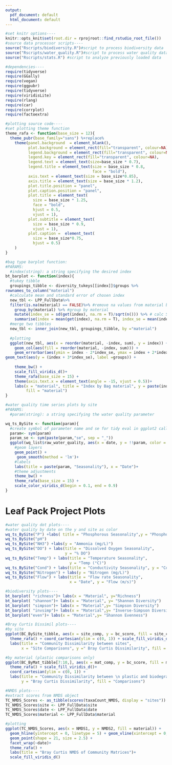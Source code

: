 ```yaml
---
output:
  pdf_document: default
  html_document: default
---
```



```r
#set knitr options----
knitr::opts_knit$set(root.dir = rprojroot::find_rstudio_root_file())
#source data processor scripts----
source("Rscripts/biodiversity.R")#script to process biodiversity data
source("Rscripts/water_quality.R")#script to process water quality data
source("Rscripts/stats.R") #script to analyze previously loaded data

```

```r
#dependencies----
require(tidyverse)
require(GGally)
require(vegan)
require(ggpubr)
require(tidyverse)
require(viridisLite)
require(rlang)
require(car)
require(corrplot)
require(factoextra)

#plotting source code----
#set plotting theme function 
theme_rafa <- function(base_size = 12){
  theme_pubr(base_family="sans") %+replace%
    theme(panel.background  = element_blank(),
          plot.background = element_rect(fill="transparent", colour=NA), 
          legend.background = element_rect(fill="transparent", colour=NA),
          legend.key = element_rect(fill="transparent", colour=NA),
          legend.text = element_text(size=base_size * 0.7),
          legend.title = element_text(size = base_size * 0.8, 
                                      face = "bold"),
          axis.text = element_text(size = base_size*0.85),
          axis.title = element_text(size = base_size * 1.2),
          plot.title.position = "panel",
          plot.caption.position = "panel",
          plot.title = element_text(
            size = base_size * 1.25,
            face = "bold", 
            hjust = 0.5,
            vjust = 1),
          plot.subtitle = element_text(
            size = base_size * 0.9,
            vjust = 1),
          plot.caption =  element_text(
            size = base_size*0.75,
            hjust = 0.5)
    )
}

#bag type barplot function:
#PARAMS: 
  #index(string): a string specifying the desired index
bt_barplot <- function(index){
  #tukey tibble
  groupings_tibble <- diversity_tukeys[[index]]$groups %>%
rownames_to_column("material")
  #calculate mean and standard error of chosen index
  new_tbl <- LPP_FullData%>%
  filter(is.na(material) == FALSE)%>% #remove na values from material before calculations
    group_by(material) %>% #group by material
    mutate(index_se = sd(get(index), na.rm = T)/sqrt(n())) %>% # calc SE
    summarise(index = mean(get(index), na.rm = T), index_se = mean(index_se)) #summarise into mean
  #merge two tibbles
  new_tbl <- inner_join(new_tbl, groupings_tibble, by ="material")
  
  #plotting
  ggplot(new_tbl, aes(x = reorder(material, -index, sum), y = index)) +
    geom_col(aes(fill = reorder(material, -index, sum))) +
    geom_errorbar(aes(ymin = index - 2*index_se, ymax = index + 2*index_se)) +
geom_text(aes(y = (index + 3*index_se), label =groups)) +
    
    theme_bw() +
    scale_fill_viridis_d()+
    theme_rafa(base_size = 15) +
    theme(axis.text.x = element_text(angle = -15, vjust = 0.5))+
    labs(x = "material", title = "Index by Bag material", y = paste(index),
         fill = "material")
}

#water quality time series plots by site
#PARAMS:
  #param(string): a string specifying the water quality parameter

wq_ts_BySite <- function(param){
  #create symbol of parameter name and se for tidy eval in ggplot2 call
  param<- sym(param)
  param_se <- sym(paste(param,"se", sep = "_"))
  ggplot(wq_list$raw_water_quality, aes(x = date, y = !!param, color = site)) +
    #geom layers
    geom_point() +
     geom_smooth(method = 'lm')+
    #labels
    labs(title = paste(param, "Seasonality"), x = "Date")+
    #theme adjustments
    theme_bw() +
    theme_rafa(base_size = 15) +
    scale_color_viridis_d(begin = 0.1, end = 0.9)
}
```

# Leaf Pack Project Plots

```r
#water quality dot plots----
#water quality by date on the y and site as color
wq_ts_BySite("P") +labs( title = "Phosphorous Seasonality",y = "Phosphorous (mg/L)")
wq_ts_BySite("pH")
wq_ts_BySite("NH3") +labs(y = "Ammonia (mg/L)")
wq_ts_BySite("DO") + labs(title = "Dissolved Oxygen Seasonality",
                          y = "% DO")
wq_ts_BySite("Temp") + labs(title = "Temperature Seasonality",
                            y = "Temp (°C)")
wq_ts_BySite("Cond") + labs(title = "Conductivity Seasonality", y = "Conductivity (mS)")
wq_ts_BySite("Nitrogen") + labs(y = "Nitrogen (mg/L)")
wq_ts_BySite("Flow") + labs(title = "Flow rate Seasonality",
                            x = "Date", y = "Flow (m/s)")

#biodiversity plots----
bt_barplot( "richness")+ labs(x = "Material", y="Richness")  
bt_barplot( "shannon")+ labs(x = "Material", y= "Shannon Diversity")
bt_barplot( "simpson")+ labs(x = "Material",y= "Simpson Diversity")
bt_barplot( "invsimp")+ labs(x = "Material",y= "Inverse-Simpson Diversity")
bt_barplot("even")+ labs(x = "Material",y= "Shannon Evenness")

#Bray Curtis Dissimil plots----
#by site
ggplot(BC_BySite_tibble, aes(x = site_comp, y = bc_score, fill = site_comp)) +geom_col() +
  theme_rafa() + coord_cartesian(ylim = c(0, 1)) + scale_fill_viridis_d() +
  labs(title = "Community Dissimilarity between sites",
       x = "Site Comparisons", y =" Bray Curtis Dissimilarity", fill = "Comparisons")

#by material (plastic comparisons only)
ggplot(BC_ByMat_tibble[7:10,], aes(x = mat_comp, y = bc_score, fill = mat_comp)) +geom_col() +
  theme_rafa() + scale_fill_viridis_d()+
  coord_cartesian(ylim = c(0, 1)) +
  labs(title = "Community Dissimilarity between \n plastic and biodegradable bags", x = "Material Comparison",
       y = "Bray Curtis Dissimilarity", fill = "Comparisons")

#NMDS plots----
#extract scores from NMDS object
TC_NMDS_Scores <- as_tibble(scores(taxaCount_NMDS, display = "sites"))
TC_NMDS_Scores$site <- LPP_FullData$site
TC_NMDS_Scores$date <- LPP_FullData$date
TC_NMDS_Scores$material <- LPP_FullData$material

#plotting
ggplot(TC_NMDS_Scores, aes(x = NMDS1, y = NMDS2, fill = material)) +
  geom_hline(yintercept = 0, linetype = 5) + geom_vline(xintercept = 0, linetype = 5) +
  geom_point(shape = 21, size = 2.5) +
  facet_wrap(~date)+
  theme_rafa() +
  labs(title = "Bray Curtis NMDS of Community Matrices")+
  scale_fill_viridis_d()
```




